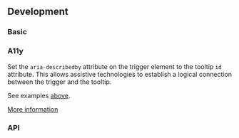 

## Development

### Basic

<TooltipPlayground height="16rem" />

### A11y

Set the `aria-describedby` attribute on the trigger element to the tooltip `id` attribute. This allows assistive technologies to establish a logical connection between the trigger and the tooltip.

See examples [above](#usage).

[More information](https://www.w3.org/WAI/ARIA/apg/patterns/tooltip/)

### API

<PropsApi />


